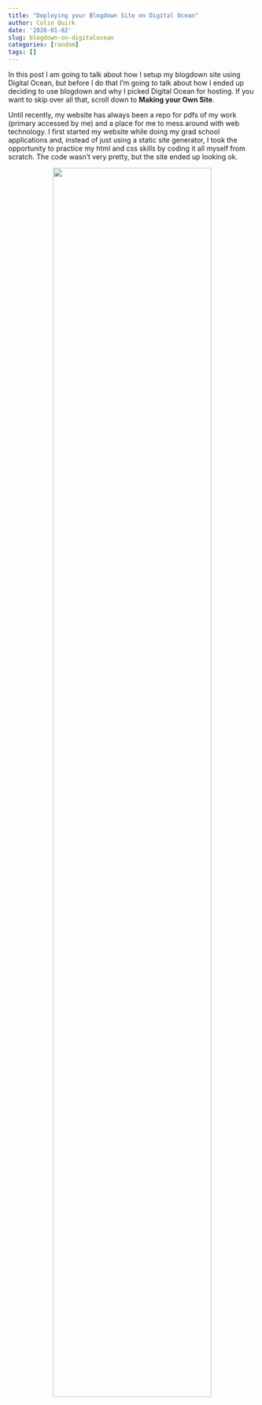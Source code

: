 ```yaml
---
title: "Deploying your Blogdown Site on Digital Ocean"
author: Colin Quirk
date: '2020-01-02'
slug: blogdown-on-digitalocean
categories: [random]
tags: []
---
```


In this post I am going to talk about how I setup my blogdown site using Digital Ocean, but before I do that I'm going to talk about how I ended up deciding to use blogdown and why I picked Digital Ocean for hosting. If you want to skip over all that, scroll down to **Making your Own Site**.


Until recently, my website has always been a repo for pdfs of my work (primary accessed by me) and a place for me to mess around with web technology. I first started my website while doing my grad school applications and, instead of just using a static site generator, I took the opportunity to practice my html and css skills by coding it all myself from scratch. The code wasn't very pretty, but the site ended up looking ok.

<center>
![](../post/blogdown-on-digitalocean/site-first-version.png){width=80%}
</center>



